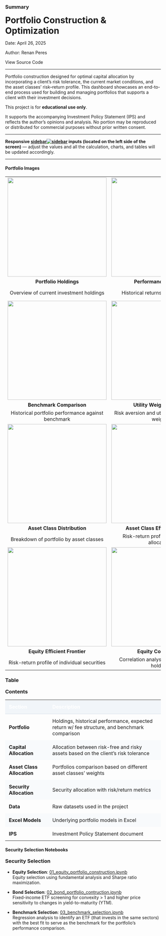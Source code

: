 <!-- # Home  -->

### Summary {width="70%"}

<div>
  <h1 style="margin-top: 0.2em; margin-bottom: 0.2em;">Portfolio Construction & Optimization</h1>
  <p>Date: April 26, 2025</p>
  <p>Author: <a href="https://renanperes.com/" target="_blank" style="text-decoration: none;"> Renan Peres</a></p>
  <p><a href="https://github.com/renan-peres/mfin-portfolio-management" target="_blank" style="text-decoration: none;"><i class="bi bi-github"></i> View Source Code</a></p>
</div>

<hr>

<p  style="margin-top: 0em;">
Portfolio construction designed for optimal capital allocation by incorporating a client's risk tolerance, the current market conditions, and the asset classes' risk–return profile. This dashboard showcases an end-to-end process used for building and managing portfolios that supports a client with their investment decisions.
</p>

::: {.callout-note collapse="true" icon=false}
This project is for **educational use only**.  

It supports the accompanying Investment Policy Statement (IPS) and reflects the author’s opinions and analysis. No portion may be reproduced or distributed for commercial purposes without prior written consent.
:::

<hr>

::: {.callout-tip}
**Responsive <a href="#" class="sidebar-hover-trigger">sidebar<span class="hover-image"><img src="img/sidebar.png" alt="sidebar"></span></a> inputs (located on the left side of the screen)** — adjust the values and all the calculation, charts, and tables will be updated accordingly.
:::

<hr>

#### Portfolio Images

<div class="portfolio-showcase">
  <table width="100%">
  <!-- Row 1: Portfolio -->
  <tr>
    <td align="center"><a href="#portfolio"><img src="img/portfolio/holdings.png" style="width: 320px; height: auto;"></a></td>
    <td align="center"><a href="#portfolio"><img src="img/portfolio/historical_performance.png" style="width: 320px; height: auto;"></a></td>
    <td align="center"><a href="#portfolio"><img src="img/portfolio/expected_return.png" style="width: 320px; height: auto;"></a></td>
  </tr>
  <tr>
    <td align="center"><a href="#portfolio" style="text-decoration: none;"><strong>Portfolio Holdings</strong></a></td>
    <td align="center"><a href="#portfolio" style="text-decoration: none;"><strong>Performance Analysis</strong></a></td>
    <td align="center"><a href="#portfolio" style="text-decoration: none;"><strong>Future Projections</strong></a></td>
  </tr>
  <tr>
    <td align="center"><a href="#portfolio" style="text-decoration: none; color: inherit;">Overview of current investment holdings</a></td>
    <td align="center"><a href="#portfolio" style="text-decoration: none; color: inherit;">Historical returns and risk metrics</a></td>
    <td align="center"><a href="#portfolio" style="text-decoration: none; color: inherit;">Estimated growth scenarios and fee structure comparison</a></td>
  </tr>
  
  <!-- Row 2: More Portfolio and Capital Allocation -->
  <tr>
    <td align="center"><a href="#portfolio"><img src="img/portfolio/benchmark_comparison.png" style="width: 320px; height: auto;"></a></td>
    <td align="center"><a href="#capital-allocation"><img src="img/capital_allocation/utility_weight.png" style="width: 320px; height: auto;"></a></td>
    <td align="center"><a href="#capital-allocation"><img src="img/capital_allocation/capital_allocation.png" style="width: 320px; height: auto;"></a></td>
  </tr>
  <tr>
    <td align="center"><a href="#portfolio" style="text-decoration: none;"><strong>Benchmark Comparison</strong></a></td>
    <td align="center"><a href="#capital-allocation" style="text-decoration: none;"><strong>Utility Weight Analysis</strong></a></td>
    <td align="center"><a href="#capital-allocation" style="text-decoration: none;"><strong>Capital Allocation Line</strong></a></td>
  </tr>
  <tr>
    <td align="center"><a href="#portfolio" style="text-decoration: none; color: inherit;">Historical portfolio performance against benchmark</a></td>
    <td align="center"><a href="#capital-allocation" style="text-decoration: none; color: inherit;">Risk aversion and utility-based portfolio weights</a></td>
    <td align="center"><a href="#capital-allocation" style="text-decoration: none; color: inherit;">Optimal allocation between risky and risk-free assets</a></td>
  </tr>
  
  <!-- Row 3: Asset Class Allocation -->
  <tr>
    <td align="center"><a href="#asset-class-allocation"><img src="img/asset_class/asset_class_distribution.png" style="width: 320px; height: auto;"></a></td>
    <td align="center"><a href="#asset-class-allocation"><img src="img/asset_class/asset_class_ef.png" style="width: 320px; height: auto;"></a></td>
    <td align="center"><a href="#security-allocation"><img src="img/security/security_distribution.png" style="width: 320px; height: auto;"></a></td>
  </tr>
  <tr>
    <td align="center"><a href="#asset-class-allocation" style="text-decoration: none;"><strong>Asset Class Distribution</strong></a></td>
    <td align="center"><a href="#asset-class-allocation" style="text-decoration: none;"><strong>Asset Class Efficient Frontier</strong></a></td>
    <td align="center"><a href="#security-allocation" style="text-decoration: none;"><strong>Security Distribution</strong></a></td>
  </tr>
  <tr>
    <td align="center"><a href="#asset-class-allocation" style="text-decoration: none; color: inherit;">Breakdown of portfolio by asset classes</a></td>
    <td align="center"><a href="#asset-class-allocation" style="text-decoration: none; color: inherit;">Risk-return profile of asset class allocations</a></td>
    <td align="center"><a href="#security-allocation" style="text-decoration: none; color: inherit;">Individual security weightings within the portfolio</a></td>
  </tr>
  
  <!-- Row 4: Security Allocation -->
  <tr>
    <td align="center"><a href="#security-allocation"><img src="img/security/security_ef.png" style="width: 320px; height: auto;"></a></td>
    <td align="center"><a href="#security-allocation"><img src="img/security/equity_covariances.png" style="width: 320px; height: auto;"></a></td>
    <td align="center"><a href="#security-allocation"><img src="img/security/bond_price_sensitivity.png" style="width: 320px; height: auto;"></a></td>
  </tr>
  <tr>
    <td align="center"><a href="#security-allocation" style="text-decoration: none;"><strong>Equity Efficient Frontier</strong></a></td>
    <td align="center"><a href="#security-allocation" style="text-decoration: none;"><strong>Equity Covariances</strong></a></td>
    <td align="center"><a href="#security-allocation" style="text-decoration: none;"><strong>Bond Price Sensitivity</strong></a></td>
  </tr>
  <tr>
    <td align="center"><a href="#security-allocation" style="text-decoration: none; color: inherit;">Risk-return profile of individual securities</a></td>
    <td align="center"><a href="#security-allocation" style="text-decoration: none; color: inherit;">Correlation analysis between equity holdings</a></td>
    <td align="center"><a href="#security-allocation" style="text-decoration: none; color: inherit;">Fixed income response to interest rate changes</a></td>
  </tr>
  </table>
</div>

### Table {width="30%"}

<div class="table-responsive">
<h3 class="table-title" style="margin-top: 12px;">Contents</h3>
  <table class="table table-sm table-striped">
    <thead>
      <tr style="background-color: #f1f5f9;">
        <th style="padding: 0.75em; color: #ffffff; text-align: left; border-bottom: 2px solid #e2e8f0;">Section</th>
        <th style="padding: 0.75em; color: #ffffff; text-align: left; border-bottom: 2px solid #e2e8f0;">Description</th>
      </tr>
    </thead>
    <tbody>
    <tr>
      <td style="padding:0.75em;"><a href="#portfolio" style="font-weight:bold; text-decoration:none;">Portfolio</a></td>
      <td style="padding:0.75em;">Holdings, historical performance, expected return w/ fee structure, and benchmark comparison</td>
    </tr>
    <tr style="background:#f8fafc;">
      <td style="padding:0.75em;"><a href="#capital-allocation" style="font-weight:bold; text-decoration:none;">Capital Allocation</a></td>
      <td style="padding:0.75em;">Allocation between risk-free and risky assets based on the client's risk tolerance</td>
    </tr>
    <tr>
      <td style="padding:0.75em;"><a href="#asset-class-allocation" style="font-weight:bold; text-decoration:none;">Asset Class Allocation</a></td>
      <td style="padding:0.75em;">Portfolios comparison based on different asset classes' weights</td>
    </tr>
    <tr style="background:#f8fafc;">
      <td style="padding:0.75em;"><a href="#security-allocation" style="font-weight:bold; text-decoration:none;">Security Allocation</a></td>
      <td style="padding:0.75em;">Security allocation with risk/return metrics</td>
    </tr>
    <tr>
      <td style="padding:0.75em;"><a href="#data" style="font-weight:bold; text-decoration:none;">Data</a></td>
      <td style="padding:0.75em;">Raw datasets used in the project</td>
    </tr>
    <tr style="background:#f8fafc;">
      <td style="padding:0.75em;"><a href="#excel-models" style="font-weight:bold; text-decoration:none;">Excel Models</a></td>
      <td style="padding:0.75em;">Underlying portfolio models in Excel</td>
    </tr>
    <tr>
      <td style="padding:0.75em;"><a href="#ips" style="font-weight:bold; text-decoration:none;">IPS</a></td>
      <td style="padding:0.75em;">Investment Policy Statement document</td>
    </tr>
  </tbody>
</table>
</div>

#### Security Selection Notebooks

<h3 class="table-title" style="margin-top: 12px;">Security Selection</h3>

- **Equity Selection**: [01_equity_portfolio_construction.ipynb](https://github.com/renan-peres/mfin-portfolio-management/blob/main/01_equity_portfolio_construction.ipynb)  
  Equity selection using fundamental analysis and Sharpe ratio maximization.

- **Bond Selection**: [02_bond_portfolio_contruction.ipynb](https://github.com/renan-peres/mfin-portfolio-management/blob/main/02_bond_portfolio_contruction.ipynb)  
  Fixed-income ETF screening for convexity > 1 and higher price sensitivity to changes in yield-to-maturity (YTM).

- **Benchmark Selection**: [03_benchmark_selection.ipynb](https://github.com/renan-peres/mfin-portfolio-management/blob/main/03_benchmark_selection.ipynb)  
  Regression analysis to identify an ETF (that invests in the same sectors) with the best fit to serve as the benchmark for the portfolio's performance comparison.
